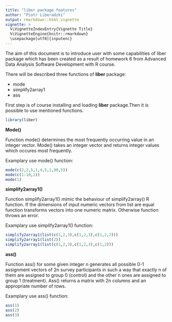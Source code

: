 ```yaml
---
title: "liber package features"
author: "Piotr Liberadzki"
output: rmarkdown::html_vignette
vignette: >
  %\VignetteIndexEntry{Vignette Title}
  %\VignetteEngine{knitr::rmarkdown}
  \usepackage[utf8]{inputenc}
---
```


The aim of this document is to introduce user with some capabilities of liber package which has been created as a result of homework 6 from Advanced Data Analysis Software Development with R course.  

There will be described three functions of **liber** package:

* mode
* simplify2array1
* ass

First step is of course installing and loading **liber** package.Then it is possible to use mentioned functions. 

```r
library(liber)
```


**Mode()**


Function mode() determines the most frequently occurring value in an integer vector. Mode() takes an integer vector and returns integer values which occures most frequently. 

Examplary use mode() function:

```r
mode(c(2,2,5,1,4,5,1,90,5))
mode(c(1:10,1))
mode(1)
```


**simplify2array1()**


Function simplify2array1() mimic the behaviour of simplify2array() R function.
If the dimensions of input numeric vectors from list are equal function transforms vectors into one numeric matrix. Otherwise function throws an error.

Examplary use simplify2array1() function:

```r
simplify2array1(list(c(1,2,3),c(1,2,3),c(1,2,2)))
simplify2array1(list(2))
simplify2array1(list(c(1,2,3),c(1,2,3),c(1,2)))
```


**ass()**


Function ass() for some given integer n generates all possible 0-1 assignment
vectors of 2n survey participants in such a way that exactly n of them are assigned to group 0 (control) and the other n ones are assigned to group 1 (treatment). Ass() returns a matrix with 2n columns and an appropriate number of rows. 

Examplary use ass() function:

```r
ass(1)
ass(2)
ass(3)
```
